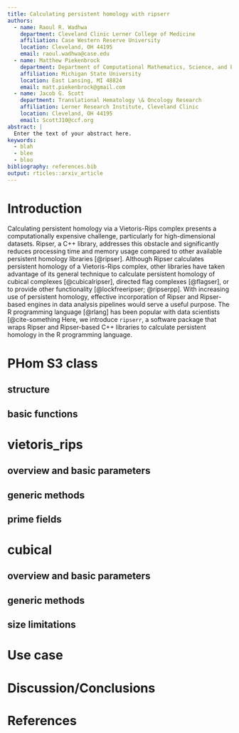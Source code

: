 ```yaml
---
title: Calculating persistent homology with ripserr
authors:
  - name: Raoul R. Wadhwa
    department: Cleveland Clinic Lerner College of Medicine
    affiliation: Case Western Reserve University
    location: Cleveland, OH 44195
    email: raoul.wadhwa@case.edu
  - name: Matthew Piekenbrock
    department: Department of Computational Mathematics, Science, and Engineering
    affiliation: Michigan State University
    location: East Lansing, MI 48824
    email: matt.piekenbrock@gmail.com
  - name: Jacob G. Scott
    department: Translational Hematology \& Oncology Research
    affiliation: Lerner Research Institute, Cleveland Clinic
    location: Cleveland, OH 44195
    email: ScottJ10@ccf.org
abstract: |
  Enter the text of your abstract here.
keywords:
  - blah
  - blee
  - bloo
bibliography: references.bib
output: rticles::arxiv_article
---
```


# Introduction

Calculating persistent homology via a Vietoris-Rips complex presents a computationally expensive challenge, particularly for high-dimensional datasets.
Ripser, a C++ library, addresses this obstacle and significantly reduces processing time and memory usage compared to other available persistent homology libraries [@ripser].
Although Ripser calculates persistent homology of a Vietoris-Rips complex, other libraries have taken advantage of its general technique to calculate persistent homology of cubical complexes [@cubicalripser], directed flag complexes [@flagser], or to provide other functionality [@lockfreeripser; @ripserpp].
With increasing use of persistent homology, effective incorporation of Ripser and Ripser-based engines in data analysis pipelines would serve a useful purpose.
The R programming language [@rlang] has been popular with data scientists [@cite-something
Here, we introduce `ripserr`, a software package that wraps Ripser and Ripser-based C++ libraries to calculate persistent homology in the R programming language.

# PHom S3 class

## structure

## basic functions

# vietoris_rips

## overview and basic parameters

## generic methods

## prime fields

# cubical

## overview and basic parameters

## generic methods

## size limitations

# Use case

# Discussion/Conclusions

# References
